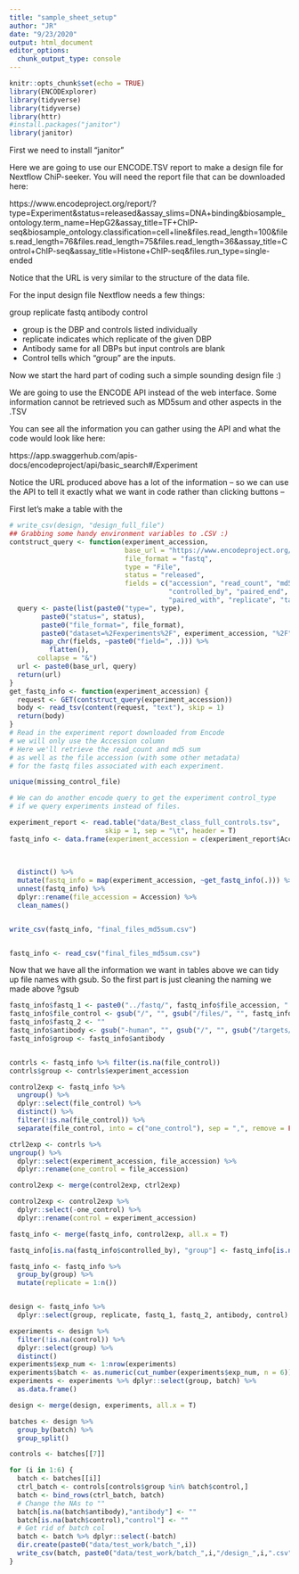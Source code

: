 ```yaml
---
title: "sample_sheet_setup"
author: "JR"
date: "9/23/2020"
output: html_document
editor_options: 
  chunk_output_type: console
---
```


```r
knitr::opts_chunk$set(echo = TRUE)
library(ENCODExplorer)
library(tidyverse)
library(tidyverse)
library(httr)
#install.packages("janitor")
library(janitor)
```

First we need to install "janitor"

Here we are going to use our ENCODE.TSV report to make a design file for 
Nextflow ChiP-seeker. You will need the report file that can be downloaded here:

https://www.encodeproject.org/report/?type=Experiment&status=released&assay_slims=DNA+binding&biosample_ontology.term_name=HepG2&assay_title=TF+ChIP-seq&biosample_ontology.classification=cell+line&files.read_length=100&files.read_length=76&files.read_length=75&files.read_length=36&assay_title=Control+ChIP-seq&assay_title=Histone+ChIP-seq&files.run_type=single-ended

Notice that the URL is very similar to the structure of the data file.

For the input design file Nextflow needs a few things:

group	replicate	fastq	antibody	control

* group is the DBP and controls listed individually
* replicate indicates which replicate of the given DBP 
* Antibody same for all DBPs but input controls are blank
* Control tells which "group" are the inputs.


Now we start the hard part of coding such a simple sounding design file :)


We are going to use the ENCODE API instead of the web interface. Some information
cannot be retrieved such as MD5sum and other aspects in the .TSV

You can see all the information you can gather using the API and what the code
would look like here:

https://app.swaggerhub.com/apis-docs/encodeproject/api/basic_search#/Experiment

Notice the URL produced above has a lot of the information -- so we can use the 
API to tell it exactly what we want in code rather than clicking buttons --


First let's make a table with the 
```r
# write_csv(design, "design_full_file")
## Grabbing some handy environment variables to .CSV :)
contstruct_query <- function(experiment_accession,
                             base_url = "https://www.encodeproject.org/report.tsv?",
                             file_format = "fastq",
                             type = "File", 
                             status = "released",
                             fields = c("accession", "read_count", "md5sum",
                                        "controlled_by", "paired_end",
                                        "paired_with", "replicate", "target")) {
  query <- paste(list(paste0("type=", type), 
        paste0("status=", status),
        paste0("file_format=", file_format),
        paste0("dataset=%2Fexperiments%2F", experiment_accession, "%2F"),
        map_chr(fields, ~paste0("field=", .))) %>%
          flatten(),
       collapse = "&")
  url <- paste0(base_url, query)
  return(url)
}
get_fastq_info <- function(experiment_accession) {
  request <- GET(contstruct_query(experiment_accession)) 
  body <- read_tsv(content(request, "text"), skip = 1)
  return(body)
}
# Read in the experiment report downloaded from Encode
# we will only use the Accession column 
# Here we'll retrieve the read_count and md5 sum 
# as well as the file accession (with some other metadata)
# for the fastq files associated with each experiment.

unique(missing_control_file)

# We can do another encode query to get the experiment control_type
# if we query experiments instead of files.

experiment_report <- read.table("data/Best_class_full_controls.tsv",
                        skip = 1, sep = "\t", header = T)
fastq_info <- data.frame(experiment_accession = c(experiment_report$Accession, c("ENCSR000EVT",
                                                                                 "ENCSR945JOR",
                                                                                 "ENCSR476TKW",
                                                                                 "ENCSR770PLF"))) %>%
  distinct() %>%
  mutate(fastq_info = map(experiment_accession, ~get_fastq_info(.))) %>%
  unnest(fastq_info) %>%
  dplyr::rename(file_accession = Accession) %>%
  clean_names()


write_csv(fastq_info, "final_files_md5sum.csv")


fastq_info <- read_csv("final_files_md5sum.csv")
```



Now that we have all the information we want in tables above we can tidy up
file names with gsub. So the first part is just cleaning the naming we made above
?gsub



```r
fastq_info$fastq_1 <- paste0("../fastq/", fastq_info$file_accession, ".fastq.gz")
fastq_info$file_control <- gsub("/", "", gsub("/files/", "", fastq_info$controlled_by))
fastq_info$fastq_2 <- ""
fastq_info$antibody <- gsub("-human", "", gsub("/", "", gsub("/targets/", "", fastq_info$target)))
fastq_info$group <- fastq_info$antibody


contrls <- fastq_info %>% filter(is.na(file_control))
contrls$group <- contrls$experiment_accession

control2exp <- fastq_info %>% 
  ungroup() %>% 
  dplyr::select(file_control) %>%
  distinct() %>%
  filter(!is.na(file_control)) %>%
  separate(file_control, into = c("one_control"), sep = ",", remove = FALSE)

ctrl2exp <- contrls %>%
ungroup() %>% 
  dplyr::select(experiment_accession, file_accession) %>%
  dplyr::rename(one_control = file_accession)

control2exp <- merge(control2exp, ctrl2exp)

control2exp <- control2exp %>%
  dplyr::select(-one_control) %>%
  dplyr::rename(control = experiment_accession)

fastq_info <- merge(fastq_info, control2exp, all.x = T)

fastq_info[is.na(fastq_info$controlled_by), "group"] <- fastq_info[is.na(fastq_info$controlled_by), "experiment_accession"]

fastq_info <- fastq_info %>% 
  group_by(group) %>%
  mutate(replicate = 1:n())


design <- fastq_info %>%
  dplyr::select(group, replicate, fastq_1, fastq_2, antibody, control)

experiments <- design %>% 
  filter(!is.na(control)) %>%
  dplyr::select(group) %>%
  distinct() 
experiments$exp_num <- 1:nrow(experiments)
experiments$batch <- as.numeric(cut_number(experiments$exp_num, n = 6))
experiments <- experiments %>% dplyr::select(group, batch) %>%
  as.data.frame()

design <- merge(design, experiments, all.x = T)

batches <- design %>%
  group_by(batch) %>%
  group_split()

controls <- batches[[7]]

for (i in 1:6) {
  batch <- batches[[i]]
  ctrl_batch <- controls[controls$group %in% batch$control,]
  batch <- bind_rows(ctrl_batch, batch)
  # Change the NAs to ""
  batch[is.na(batch$antibody),"antibody"] <- ""
  batch[is.na(batch$control),"control"] <- ""
  # Get rid of batch col
  batch <- batch %>% dplyr::select(-batch)
  dir.create(paste0("data/test_work/batch_",i))
  write_csv(batch, paste0("data/test_work/batch_",i,"/design_",i,".csv"))
}


```


